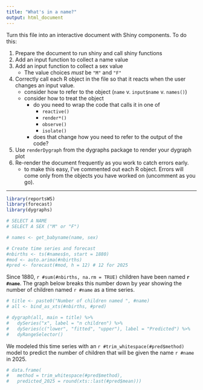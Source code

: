 ```yaml
---
title: "What's in a name?"
output: html_document
---
```


Turn this file into an interactive document with Shiny components. To do this:

1. Prepare the document to run shiny and call shiny functions
2. Add an input function to collect a name value
3. Add an input function to collect a sex value
    + The value choices _must_ be `"M"` and `"F"`
4. Correctly call each R object in the file so that it reacts when the user changes an input value.
    + consider how to refer to the object (`name` v. `input$name` v. `names()`)
    + consider how to treat the object
        + do you need to wrap the code that calls it in one of 
            + `reactive()`
            + `render*()`
            + `observe()`
            + `isolate()`
        + does that change how you need to refer to the output of the code?
5. Use `renderDygraph` from the dygraphs package to render your dygraph plot
6. Re-render the document frequently as you work to catch errors early.
    + to make this easy, I've commented out each R object. Errors will come only from the objects you have worked on (uncomment as you go).

***

```r
library(reportsWS)
library(forecast)
library(dygraphs)

# SELECT A NAME
# SELECT A SEX ("M" or "F")

# names <- get_babyname(name, sex)

# Create time series and forecast
#nbirths <- ts(#names$n, start = 1880)
#mod <- auto.arima(#nbirths)
#pred <- forecast(#mod, h = 12) # 12 for 2025
```

Since 1880, `r #sum(#nbirths, na.rm = TRUE)` children have been named **`r #name`**. The graph below breaks this number down by year showing the number of children named `r #name` as a time series. 

```r
# title <- paste0("Number of children named ", #name)
# all <- bind_as_xts(#nbirths, #pred) 

# dygraph(all, main = title) %>%
#   dySeries("x", label = "n children") %>% 
#   dySeries(c("lower", "fitted", "upper"), label = "Predicted") %>% 
#   dyRangeSelector()
```

We modeled this time series with an `r #trim_whitespace(#pred$method)` model to predict the number of children that will be given the name `r #name` in 2025.

```r
# data.frame(
#   method = trim_whitespace(#pred$method), 
#   predicted_2025 = round(xts::last(#pred$mean)))
```
